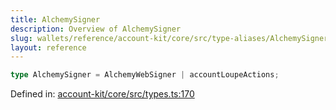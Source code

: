 ```yaml
---
title: AlchemySigner
description: Overview of AlchemySigner
slug: wallets/reference/account-kit/core/src/type-aliases/AlchemySigner
layout: reference
---
```


```ts
type AlchemySigner = AlchemyWebSigner | accountLoupeActions;
```

Defined in: [account-kit/core/src/types.ts:170](https://github.com/alchemyplatform/aa-sdk/blob/4987bdd63823427c48ec21401b71fa3cfc2d0675/account-kit/core/src/types.ts#L170)

